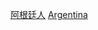 {{Commonscat|People from Buenos Aires Province}}

[[Category:阿根廷人|]]
[[Category:依一級行政區劃分的人物|Argentina]]